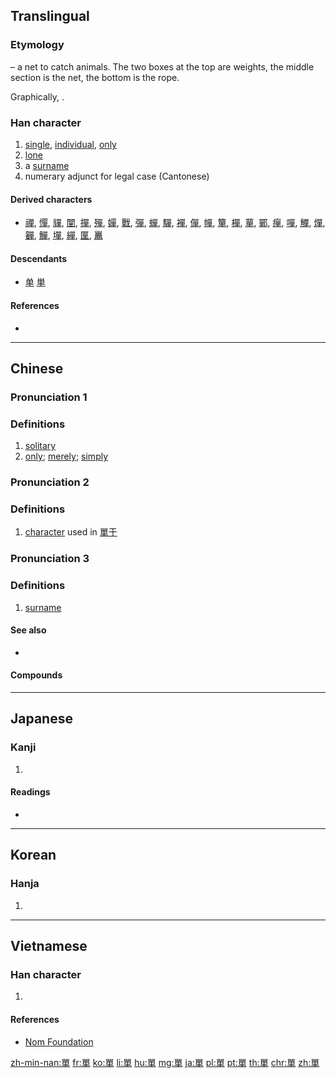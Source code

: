 {{also|单|単}}
==Translingual==
{{Han simplified forms|單|単|单}}

===Etymology===
{{Han etyl}}
{{liushu|p}} – a net to catch animals. The two boxes at the top are weights, the middle section is the net, the bottom is the rope.

Graphically, {{Han compound|吅|𠦆}}.

===Han character===
{{Han char|rn=30|rad=口|as=09|sn=12|four=66506|canj=RRWJ|ids=⿱吅⿻日十}}

# [[single]], [[individual]], [[only]]
# [[lone]]
# a [[surname]]
# numerary adjunct for legal case (Cantonese)

====Derived characters====
* [[禪]], [[憚]], [[貚]], [[闡]], [[撣]], [[殫]], [[嬋]], [[戰]], [[彈]], [[蟬]], [[驒]], [[襌]], [[僤]], [[幝]], [[簞]], [[樿]], [[蕇]], [[鄲]], [[癉]], [[嘽]], [[觶]], [[燀]], [[奲]], [[鱓]], [[墠]], [[繟]], [[匰]], [[鼉]]

====Descendants====
* [[单]] [[単]]

====References====
* {{Han ref|kx=0200.250|dkj=03993|dj=0422.090|hdz=10654.060|uh=55AE|ud=21934|bh=B3E6|bd=46054}}

----

==Chinese==
{{zh-forms|s=单}}

===Pronunciation 1===
{{zh-pron
|m=dān
|c=daan1
|h=pfs=tân
|mn=toaⁿ/tan
|mn_note=toaⁿ - vernacular, tan - literary
|mc=y
|oc=y
|ma=Zh-dan.ogg
|cat=a,pn}}

===Definitions===
{{zh-hanzi}}

# [[solitary]]
# [[only]]; [[merely]]; [[simply]]
#: {{zh-x|ref='''1925''', {{l|zh|w:zh:魯迅|魯迅}}, {{l|zh|w:s:zh:論「他媽的！」|論「他媽的！」}}|別 的 國度 裏 怎樣，我 不 知道。單 知道 ^諾威人 Hamsun 有 一 本 小說 叫《^飢餓》，粗野 的 口吻 是 很多 的，但 我 並不 見 這 一 類 話。|I don't know what it's like in other countries. I '''only''' know that a Norwegian [named] Hamsun has [written] a novel called ''{{w|Hunger (Hamsun novel)|Hunger}}'' [in which] vulgar speech is plenty, but I have by no means seen this kind of thing [referring to {{l|zh|他媽的}}].}}

===Pronunciation 2===
{{zh-pron
|m=chán
|c=sin4
|mn=
|mc=y
|oc=y
|cat=a,pn}}

===Definitions===
{{zh-hanzi}}

# [[character]] used in [[單于]]

===Pronunciation 3===
{{zh-pron
|m=Shàn
|c=sin6
|mn=qz,xm,zz:Siān
|mc=y
|oc=y
|cat=a,pn}}

===Definitions===
{{zh-hanzi}}

# [[surname]]

====See also====
* {{sense|only}} {{zh-l|只}}

====Compounds====
{{zh-der|單身|單車|唔單至}}

----

==Japanese==

===Kanji===
{{ja-kanji|grade=|rs=口09|style=ky|shin=単}}

# {{defn|lang=ja|sort=口09}}

====Readings====
* {{ja-readings|goon=[[たん]] (tan), [[ぜん]] (zen)|kanon=[[たん]] (tan), [[せん]] (sen)|kun=[[ひとえ]] (hitoe)}}

----

==Korean==

===Hanja===
{{ko-hanja|hangeul=[[단]], [[선]]|rv=dan, seon|mr=tan, sŏn|y=tan, sen}}

# {{defn|lang=ko|sort=口09}}

----

==Vietnamese==

===Han character===
{{vi-hantu|[[đơn]], [[đan]], [[thiền]], [[truyên]]|rs=口09}}

# {{defn|lang=vi|sort=口09}}

====References====
* [http://nomfoundation.org/common/nom_details.php?codepoint=55ae&img=1 Nom Foundation]

[[zh-min-nan:單]]
[[fr:單]]
[[ko:單]]
[[li:單]]
[[hu:單]]
[[mg:單]]
[[ja:單]]
[[pl:單]]
[[pt:單]]
[[th:單]]
[[chr:單]]
[[zh:單]]